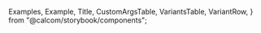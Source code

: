 
  Examples,
  Example,
  Title,
  CustomArgsTable,
  VariantsTable,
  VariantRow,
} from "@calcom/storybook/components";


<Meta title="UI/Logo" component={Logo} />

<Title title="Logo" suffix="Brief" subtitle="Version 2.0 — Last Update: 28 Aug 2023" />

## Definition

Main MeetHub brand logo

<CustomArgsTable of={Logo} />

## Examples

<Examples>
  <Example title="Default">
    <Logo src={"https://app.cal.com/api/logo"} />
  </Example>
  <Example title="Small">
    <Logo src={"https://app.cal.com/api/logo"} small />
  </Example>
  <Example title="As an Icon">
    <Logo src={"https://app.cal.com/api/logo"} icon />
  </Example>
</Examples>

<Canvas>
  <Story
    name="Logo"
    args={{
      icon: false,
      src: "https://app.cal.com/api/logo",
      small: false,
    }}>
    {(args) => (
      <VariantsTable titles={[""]} columnMinWidth={150}>
        <VariantRow>
          <Logo {...args} />
        </VariantRow>
      </VariantsTable>
    )}
  </Story>
</Canvas>
